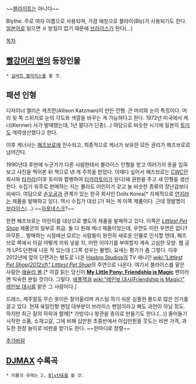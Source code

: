 ~~[[블라이트]]는 아니다~~

Blythe. 주로 여자 이름으로 사용되며, 가끔 애칭으로 블라이(Bly)가 사용되기도 한다. [[일본어]]로 읽으면 ㄹ 받침이 없기 때문에 [[브라이스]]가 된다(...)

[[목차]]
== [[빨강머리 앤]]의 등장인물 ==
 * [[길버트 블라이스]]를 볼 것.

== 패션 인형 ==
디자이너 앨리슨 캐츠먼(Allison Katzman)이 만든 인형. 큰 머리와 눈이 특징이다. 머리 뒷 쪽 스위치로 눈의 각도와 색깔을 바꾸는 게 가능하다고 한다. 1972년 미국에서 케너(Kenner) 사가 발매했는데, 1년 팔다가 단종(...) 여담으로 비슷한 시기에 일본의 [[토미]]도 계약생산했다고 한다.

이후 케너사는 [[해즈브로]]에 인수되고, 최종적으로 케너가 보유한 모든 권리가 해즈브로로 넘어간다.

1990년대 후반에 누군가가 다른 사람한테서 블라이스 인형을 받고 여러가지 옷을 입혀보고 사진을 찍어본 뒤 책으로 낸 게 주목을 받았다. 이때다 싶어서 해즈브로는 [[CWC]]란 회사와 [[타카라]](이후 토미와 합병하여 [[타카라토미]]가 된다)에 권한을 주고 새 인형을 생산한다. 수집가 위주로 판매하는 지는 몰라도 어린이가 갖고 놀 비슷한 종류의 장난감보다 비싸다. 여담으로 [[손오공(기업)|손오공]]과 관계가 있는 한국 회사인 Dolls Korea[* 자체적으로 [[연지]]라는 제품을 발매하고 있다. 역시 수집가 대상.]가 파는 게 이쪽 제품이다. 근데 정발명이 [[브라이스]](...) ~~[[자포네스크]]?~~

한편 해즈브로는 어린이를 대상으로 별도의 제품을 발매하고 있다. 이쪽은 ''[[Littlest Pet Shop]]'' 제품군의 일부로 취급. 둘 다 원래 케너 제품이었는데, 우연도 이런 우연은 없다? 아무튼... 발매하는 시점에선 모르는 사람들이 완전히 새로운 인물로 인식할 텐데, 해즈브로 쪽에서 이걸 어떻게 끼워 넣을 지, 어떤 이야기를 부여할지 계속 고심한 모양. 웹 공개 LPS 단편에 나온 적 있는데 (그쪽 성우는 불명), 요새는 평가가 좀 그렇다. 이후 2012년에 앞의 단편과는 별도로 나온 [[Hasbro Studios]]의 TV 애니인 ''[[wiki:"Littlest Pet Shop(2012년)" Littlest Pet Shop]]''의 주연으로 나온다. 여기서 블라이스를 맡은 사람은 [[애슐리 볼]].[* 이걸 읽는 당신이 '''[[My Little Pony: Friendship is Magic]]''' 팬이라면 익숙한 분일 것이다. 그렇다. [[애플잭]]과 [[wiki:"레인보 대시(Friendship is Magic)" 레인보 대시]]를 맡은 그 사람이다.]

드레스, 캐주얼등 무슨 옷이든 잘어울리며 커스텀 하기 쉬운 심플한 몰드로 많은 인기를 끌고 있다. 현재 육일인형 팬덤 대부분이 브라이스 팬덤이라고 해도 과언이 아닐 정도. 하지만 최근 질의 하락과 함께[* 가방이나 왕관을 종이로 만들기도 한다.(...)] 줄어들기 시작한 소품, 소재고갈, 그에 비해 십만원 초중반에서 이십만원을 웃도는 비싼 가격, 과도한 한정 놀이로 비판을 받기도 한다. ~~한마디로 창렬~~

[[추가바람]]

== [[DJMAX]] 수록곡 ==
 * 이름의 유래는 2, [[BlythE]]를 볼 것.
